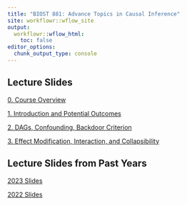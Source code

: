 ```yaml
---
title: "BIOST 881: Advance Topics in Causal Inference"
site: workflowr::wflow_site
output:
  workflowr::wflow_html:
    toc: false
editor_options:
  chunk_output_type: console
---
```

## Lecture Slides

[0. Course Overview](slides_2024/0_course_introduction.html) 

[1. Introduction and Potential Outcomes](slides_2024/1_introduction.html)

[2. DAGs, Confounding, Backdoor Criterion](slides_2024/2_dags_confounding.html)

[3. Effect Modification, Interaction, and Collapsibility](slides_2024/3_effect_modification_interaction.html)

## Lecture Slides from Past Years

[2023 Slides](slide_index_2023.html)

[2022 Slides](slide_index_2022.html)

